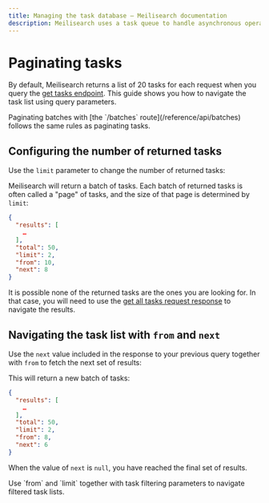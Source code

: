 ```yaml
---
title: Managing the task database — Meilisearch documentation
description: Meilisearch uses a task queue to handle asynchronous operations. This document describes how to navigate long task queues with filters and pagination.
---
```


# Paginating tasks

By default, Meilisearch returns a list of 20 tasks for each request when you query the [get tasks endpoint](/reference/api/tasks#get-tasks). This guide shows you how to navigate the task list using query parameters.

<Capsule intent="tip" title="Paginating batches">
Paginating batches with [the `/batches` route](/reference/api/batches) follows the same rules as paginating tasks.
</Capsule>

## Configuring the number of returned tasks

Use the `limit` parameter to change the number of returned tasks:

<CodeSamples id="get_all_tasks_paginating_1" />

Meilisearch will return a batch of tasks. Each batch of returned tasks is often called a "page" of tasks, and the size of that page is determined by `limit`:  

```json
{
  "results": [
    …
  ],
  "total": 50,
  "limit": 2,
  "from": 10,
  "next": 8
}
```

It is possible none of the returned tasks are the ones you are looking for. In that case, you will need to use the [get all tasks request response](/reference/api/tasks#response) to navigate the results.

## Navigating the task list with `from` and `next`

Use the `next` value included in the response to your previous query together with `from` to fetch the next set of results:

<CodeSamples id="get_all_tasks_paginating_2" />

This will return a new batch of tasks:

```json
{
  "results": [
    …
  ],
  "total": 50,
  "limit": 2,
  "from": 8,
  "next": 6
}
```

When the value of `next` is `null`, you have reached the final set of results.

<Capsule intent="tip">
Use `from` and `limit` together with task filtering parameters to navigate filtered task lists.
</Capsule>

